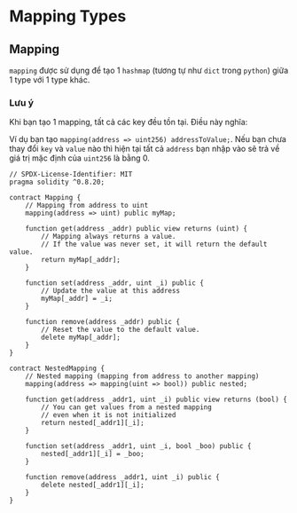 
# Mapping Types

## Mapping
`mapping` được sử dụng để tạo 1 `hashmap` (tương tự như `dict` trong `python`) giữa 1 type với 1 type khác. 

### Lưu ý
Khi bạn tạo 1 mapping, tất cả các key đều tồn tại. Điều này nghĩa:

Ví dụ bạn tạo `mapping(address => uint256) addressToValue;`. Nếu bạn chưa thay đổi `key` và `value` nào thì hiện tại tất cả `address` bạn nhập vào sẽ trả về giá trị mặc định của `uint256` là bằng 0.

```solidity
// SPDX-License-Identifier: MIT
pragma solidity ^0.8.20;

contract Mapping {
    // Mapping from address to uint
    mapping(address => uint) public myMap;

    function get(address _addr) public view returns (uint) {
        // Mapping always returns a value.
        // If the value was never set, it will return the default value.
        return myMap[_addr];
    }

    function set(address _addr, uint _i) public {
        // Update the value at this address
        myMap[_addr] = _i;
    }

    function remove(address _addr) public {
        // Reset the value to the default value.
        delete myMap[_addr];
    }
}

contract NestedMapping {
    // Nested mapping (mapping from address to another mapping)
    mapping(address => mapping(uint => bool)) public nested;

    function get(address _addr1, uint _i) public view returns (bool) {
        // You can get values from a nested mapping
        // even when it is not initialized
        return nested[_addr1][_i];
    }

    function set(address _addr1, uint _i, bool _boo) public {
        nested[_addr1][_i] = _boo;
    }

    function remove(address _addr1, uint _i) public {
        delete nested[_addr1][_i];
    }
}
```
